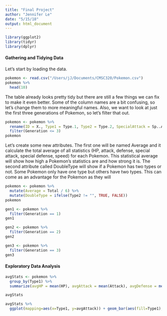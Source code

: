 ```yaml
---
title: "Final Project"
author: "Jennifer Le"
date: "5/15/18"
output: html_document
---
```


```r
library(ggplot2)
library(tidyr)
library(dplyr)
```

#### Gathering and Tidying Data

Let's start by loading the data. 

```r
pokemon <- read.csv("/Users/jJ/Documents/CMSC320/Pokemon.csv")
pokemon %>%
  head(10)
```

The table already looks pretty tidy but there are still a few things we can fix to make it even better. Some of the column names are a bit confusing, so let's change them to more meaningful names. Also, we want to look at just the first three generations of Pokemon, so let's filter that out. 

```r
pokemon <- pokemon %>%
  rename(ID = X., Type1 = Type.1, Type2 = Type.2, SpecialAttack = Sp..Atk, SpecialDefense = Sp..Def) %>%
  filter(Generation <= 3)
pokemon
```

Let's create some new attributes. The first one will be named Average and it calculate the total average of all statistics (HP, attack, defense, special attack, special defense, speed) for each Pokemon. This statistical average will show how high a Pokemon's statistics are and how strong it is. The second attribute called DoubleType will show if a Pokemon has two types or not. Some Pokemon only have one type but others have two types. This can come as an advantage for the Pokemon as they will 


```r
pokemon <- pokemon %>%
  mutate(Average = Total / 6) %>%
  mutate(DoubleType = ifelse(Type2 != "", TRUE, FALSE))
pokemon
```


```r
gen1 <- pokemon %>%
  filter(Generation == 1)
gen1
```

```r
gen2 <- pokemon %>%
  filter(Generation == 2)
gen2
```

```r
gen3 <- pokemon %>%
  filter(Generation == 3)
gen3
```


#### Exploratory Data Analysis

```r
avgStats <- pokemon %>%
  group_by(Type1) %>%
  summarize(avgHP = mean(HP), avgAttack = mean(Attack), avgDefense = mean(Defense), avgSpAttack = mean(SpecialAttack), avgSpDefense = mean(SpecialDefense), avgSpeed = mean(Speed))

avgStats
```


```r
avgStats %>%
  ggplot(mapping=aes(x=Type1, y=avgAttack)) + geom_bar(aes(fill=Type1), position="dodge", stat="identity") +  labs(x="Type", y="Average Attack", title="Average Attack of Each Pokemon Type") + theme(axis.text.x=element_text(angle=90, hjust=1))
```



